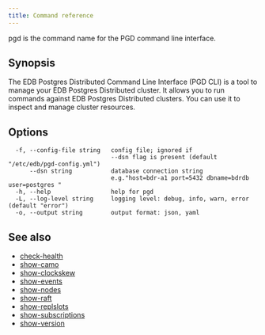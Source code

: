 ```yaml
---
title: Command reference
---
```


pgd is the command name for the PGD command line interface.

## Synopsis

The EDB Postgres Distributed Command Line Interface (PGD CLI) is a tool to
manage your EDB Postgres Distributed cluster. It allows you to run commands against EDB Postgres Distributed clusters.
You can use it to inspect and manage cluster resources.

## Options

```text
  -f, --config-file string   config file; ignored if 
                             --dsn flag is present (default "/etc/edb/pgd-config.yml")
      --dsn string           database connection string
                             e.g."host=bdr-a1 port=5432 dbname=bdrdb user=postgres "
  -h, --help                 help for pgd
  -L, --log-level string     logging level: debug, info, warn, error (default "error")
  -o, --output string        output format: json, yaml
```

## See also
- [check-health](pgd_check-health)
- [show-camo](pgd_show-camo)
- [show-clockskew](pgd_show-clockskew)
- [show-events](pgd_show-events)
- [show-nodes](pgd_show-nodes)
- [show-raft](pgd_show-raft)
- [show-replslots](pgd_show-replslots)
- [show-subscriptions](pgd_show-subscriptions)
- [show-version](pgd_show-version)
